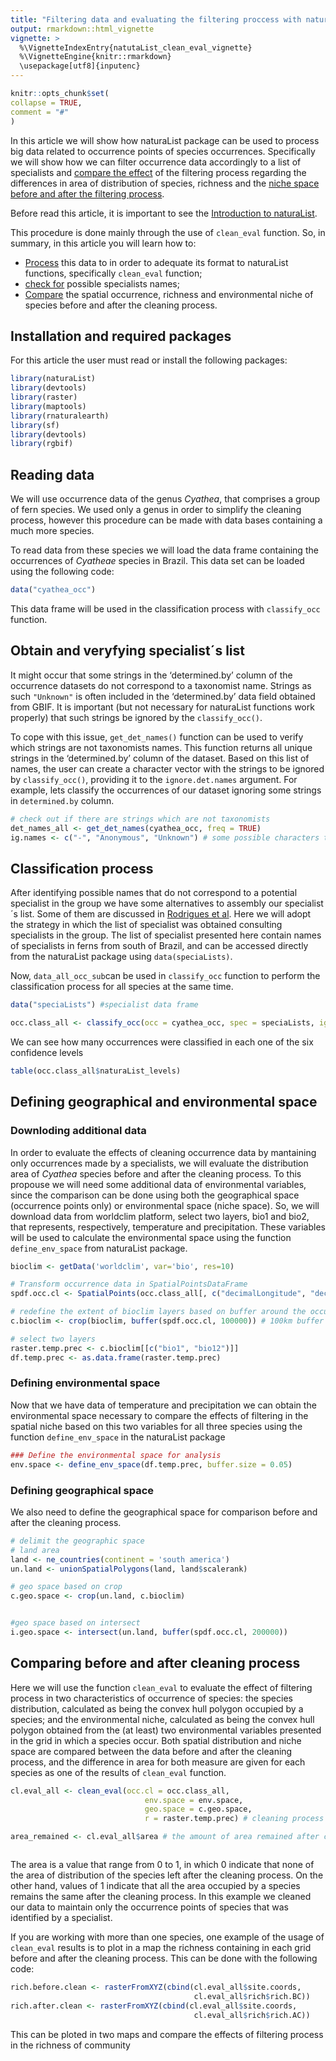 ```yaml
---
title: "Filtering data and evaluating the filtering proccess with naturaList"
output: rmarkdown::html_vignette
vignette: >
  %\VignetteIndexEntry{natutaList_clean_eval_vignette}
  %\VignetteEngine{knitr::rmarkdown}
  \usepackage[utf8]{inputenc}
---
```


```r
knitr::opts_chunk$set(
collapse = TRUE,
comment = "#"
)
```

In this article we will show how naturaList package can be used to process big data related to occurrence points of species occurrences. Specifically we will show how we can filter occurrence data accordingly to a list of specialists and [compare the effect](#comp_eval) of the filtering process regarding the differences in area of distribution of species, richness and the [niche space](#env_data) [before and after the filtering process](#comp_eval).

Before read this article, it is important to see the [Introduction to naturaList](https://avrodrigues.github.io/naturaList/articles/natutaList_vignette.html).

This procedure is done mainly through the use of `clean_eval` function. So, in summary, in this article you will learn how to:

-   [Process](#data_proc) this data to in order to adequate its format to naturaList functions, specifically `clean_eval` function;
-   [check for](*get_spec) possible specialists names;
-   [Compare](*comp_eval) the spatial occurrence, richness and environmental niche of species before and after the cleaning process.

## Installation and required packages {#install}

For this article the user must read or install the following packages:

```r
library(naturaList)
library(devtools)
library(raster)
library(maptools)
library(rnaturalearth)
library(sf)
library(devtools)
library(rgbif)
```

## Reading data {#read_data}

We will use occurrence data of the genus *Cyathea*, that comprises a group of fern species. We used only a genus in order to simplify the cleaning process, however this procedure can be made with data bases containing a much more species.

To read data from these species we will load the data frame containing the occurrences of *Cyatheae* species in Brazil. This data set can be loaded using the following code:
```r

data("cyathea_occ")

```


This data frame will be used in the classification process with `classify_occ` function.

## Obtain and veryfying specialist´s list {#get_spec}

It might occur that some strings in the 'determined.by' column of the occurrence datasets do not correspond to a taxonomist name. Strings as such `"Unknown"` is often included in the 'determined.by' data field obtained from GBIF. It is important (but not necessary for naturaList functions work properly) that such strings be ignored by the `classify_occ()`.

To cope with this issue, `get_det_names()` function can be used to verify which strings are not taxonomists names. This function returns all unique strings in the 'determined.by' column of the dataset. Based on this list of names, the user can create a character vector with the strings to be ignored by `classify_occ()`, providing it to the `ignore.det.names` argument. For example, lets classify the occurrences of our dataset ignoring some strings in `determined.by` column.

```r

# check out if there are strings which are not taxonomists
det_names_all <- get_det_names(cyathea_occ, freq = TRUE)
ig.names <- c("-", "Anonymous", "Unknown") # some possible characters that do not corresponds to a specialist

```

## Classification process

After identifying possible names that do not correspond to a potential specialist in the group we have some alternatives to assembly our specialist´s list. Some of them are discussed in [Rodrigues et al](https://www.biorxiv.org/content/10.1101/2020.05.26.115220v1). Here we will adopt the strategy in which the list of specialist was obtained consulting specialists in the group. The list of specialist presented here contain names of specialists in ferns from south of Brazil, and can be accessed directly from the naturaList package using `data(speciaLists)`.

Now, `data_all_occ_sub`can be used in `classify_occ` function to perform the classification process for all species at the same time.

```r

data("speciaLists") #specialist data frame

occ.class_all <- classify_occ(occ = cyathea_occ, spec = speciaLists, ignore.det.names = ig.names, na.rm.coords = TRUE)

```

We can see how many occurrences were classified in each one of the six confidence levels

```r

table(occ.class_all$naturaList_levels)

```

## Defining geographical and environmental space

### Downloding additional data {#env_data}

In order to evaluate the effects of cleaning occurrence data by mantaining only occurrences made by a specialists, we will evaluate the distribution area of *Cyathea* species before and after the cleaning process. To this propouse we will need some additional data of environmental variables, since the comparison can be done using both the geographical space (occurrence points only) or environmental space (niche space). So, we will download data from worldclim platform, select two layers, bio1 and bio2, that represents, respectively, temperature and precipitation. These variables will be used to calculate the environmental space using the function `define_env_space` from naturaList package.

```r

bioclim <- getData('worldclim', var='bio', res=10)

# Transform occurrence data in SpatialPointsDataFrame
spdf.occ.cl <- SpatialPoints(occ.class_all[, c("decimalLongitude", "decimalLatitude")])

# redefine the extent of bioclim layers based on buffer around the occurrences
c.bioclim <- crop(bioclim, buffer(spdf.occ.cl, 100000)) # 100km buffer

# select two layers
raster.temp.prec <- c.bioclim[[c("bio1", "bio12")]]
df.temp.prec <- as.data.frame(raster.temp.prec)

```

### Defining environmental space

Now that we have data of temperature and precipitation we can obtain the environmental space necessary to compare the effects of filtering in the spatial niche based on this two variables for all three species using the function `define_env_space` in the naturaList package

```r

### Define the environmental space for analysis
env.space <- define_env_space(df.temp.prec, buffer.size = 0.05)

```

### Defining geographical space

We also need to define the geographical space for comparison before and after the cleaning process.

```r

# delimit the geographic space
# land area
land <- ne_countries(continent = 'south america')
un.land <- unionSpatialPolygons(land, land$scalerank)

# geo space based on crop
c.geo.space <- crop(un.land, c.bioclim)


#geo space based on intersect
i.geo.space <- intersect(un.land, buffer(spdf.occ.cl, 200000))


```

## Comparing before and after cleaning process {#comp_eval}

Here we will use the function `clean_eval` to evaluate the effect of filtering process in two characteristics of occurrence of species: the species distribution, calculated as being the convex hull polygon occupied by a species; and the environmental niche, calculated as being the convex hull polygon obtained from the (at least) two environmental variables presented in the grid in which a species occur.
Both spatial distribution and niche space are compared between the data before and after the cleaning process, and the difference in area for both measure are given for each species as one of the results of `clean_eval` function.

```r

cl.eval_all <- clean_eval(occ.cl = occ.class_all,
                              env.space = env.space,
                              geo.space = c.geo.space,
                              r = raster.temp.prec) # cleaning process

area_remained <- cl.eval_all$area # the amount of area remained after cleaning process 



```

The area is a value that range from 0 to 1, in which 0 indicate that none of the area of distribution of the species left after the cleaning process. On the other hand, values of 1 indicate that all the area occupied by a species remains the same after the cleaning process. In this example we cleaned our data to maintain only the occurrence points of species that was identified by a specialist.

If you are working with more than one species, one example of the usage of `clean_eval` results is to plot in a map the richness containing in each grid before and after the cleaning process. This can be done with the following code:

```r
rich.before.clean <- rasterFromXYZ(cbind(cl.eval_all$site.coords,
                                         cl.eval_all$rich$rich.BC))
rich.after.clean <- rasterFromXYZ(cbind(cl.eval_all$site.coords,
                                         cl.eval_all$rich$rich.AC))


```

This can be ploted in two maps and compare the effects of filtering process in the richness of community

```r

```
